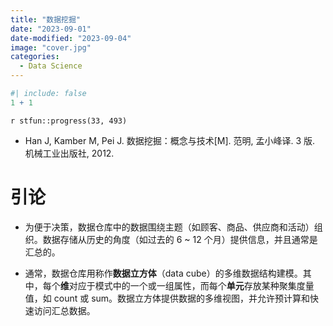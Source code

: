 ```yaml
---
title: "数据挖掘"
date: "2023-09-01"
date-modified: "2023-09-04"
image: "cover.jpg"
categories: 
  - Data Science
---
```


```r
#| include: false
1 + 1
```

::: {.callout-note title='Progress'}
`r stfun::progress(33, 493)`
:::

::: {.callout-tip title="Learning Source"}
- Han J, Kamber M, Pei J. 数据挖掘：概念与技术[M]. 范明, 孟小峰译. 3 版. 机械工业出版社, 2012.
:::

# 引论

- 为便于决策，数据仓库中的数据围绕主题（如顾客、商品、供应商和活动）组织。数据存储从历史的角度（如过去的 6 ~ 12 个月）提供信息，并且通常是汇总的。

- 通常，数据仓库用称作**数据立方体**（data cube）的多维数据结构建模。其中，每个**维**对应于模式中的一个或一组属性，而每个**单元**存放某种聚集度量值，如 count 或 sum。数据立方体提供数据的多维视图，并允许预计算和快速访问汇总数据。





















